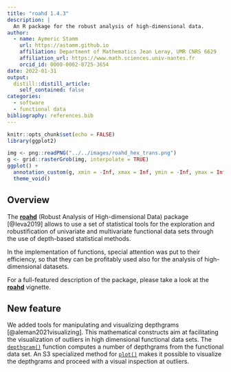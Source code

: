 ```yaml
---
title: "roahd 1.4.3"
description: |
  An R package for the robust analysis of high-dimensional data.
author:
  - name: Aymeric Stamm
    url: https://astamm.github.io
    affiliation: Department of Mathematics Jean Leray, UMR CNRS 6629
    affiliation_url: https://www.math.sciences.univ-nantes.fr
    orcid_id: 0000-0002-8725-3654
date: 2022-01-31
output:
  distill::distill_article:
    self_contained: false
categories:
  - software
  - functional data
bibliography: references.bib
---
```


```r
knitr::opts_chunk$set(echo = FALSE)
library(ggplot2)
```

```r
img <- png::readPNG("../../images/roahd_hex_trans.png")
g <- grid::rasterGrob(img, interpolate = TRUE)
ggplot() +
  annotation_custom(g, xmin = -Inf, xmax = Inf, ymin = -Inf, ymax = Inf) + 
  theme_void()
```

## Overview

The [**roahd**](https://astamm.github.io/roahd/index.html) (Robust Analysis of
High-dimensional Data) package [@Ieva2019] allows to use a set of statistical
tools for the exploration and robustification of univariate and multivariate
functional data sets through the use of depth-based statistical methods.

In the implementation of functions, special attention was put to their
efficiency, so that they can be profitably used also for the analysis of
high-dimensional datasets.

For a full-featured description of the package, please take a look at the
[**roahd**](https://astamm.github.io/roahd/articles/roahd.html) vignette.

## New feature

We added tools for manipulating and visualizing depthgrams
[@aleman2021visualizing]. This mathematical constructs aim at facilitating the
visualization of outliers in high dimensional functional data sets. The
[`depthgram()`](https://astamm.github.io/roahd/reference/depthGram.html)
function computes a number of depthgrams from the functional data set. An S3
specialized method for
[`plot()`](https://astamm.github.io/roahd/reference/plot.depthgram.html) makes
it possible to visualize the depthgrams and proceed with a visual inspection at
outliers.
